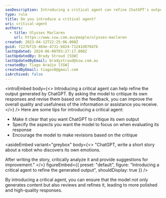 ```yaml
---
seoDescription: Introducing a critical agent can refine ChatGPT's output by reviewing and revising its responses.
type: rule
title: Do you introduce a critical agent?
uri: critical-agent
authors:
  - title: Ulysses Maclaren
    url: https://www.ssw.com.au/people/ulysses-maclaren
created: 2023-04-12T22:25:06.000Z
guid: 7227bf15-464e-4731-b824-71241d07847b
lastUpdated: 2024-06-08T03:27:17.000Z
lastUpdatedBy: Brady Stroud [SSW]
lastUpdatedByEmail: bradystroud@ssw.com.au
createdBy: Tiago Araújo [SSW]
createdByEmail: tiagov8@gmail.com
isArchived: false
---
```


<introEmbed
  body={<>
Introducing a critical agent can help refine the output generated by ChatGPT. By asking the model to critique its own responses and revise them based on the feedback, you can improve the overall quality and usefulness of the information or assistance you receive.
  </>}
/>
Here are some tips for introducing a critical agent:

- Make it clear that you want ChatGPT to critique its own output
- Specify the aspects you want the model to focus on when evaluating its response
- Encourage the model to make revisions based on the critique

<asideEmbed
  variant="greybox"
  body={<>
    "ChatGPT, write a short story about a robot who discovers its own emotions.

After writing the story, critically analyze it and provide suggestions for improvement."
  </>}
  figureEmbed={{
    preset: "default",
    figure: "Introducing a critical agent to refine the generated output",
    shouldDisplay: true
  }}
/>

By introducing a critical agent, you can ensure that the model not only generates content but also reviews and refines it, leading to more polished and high-quality responses.
